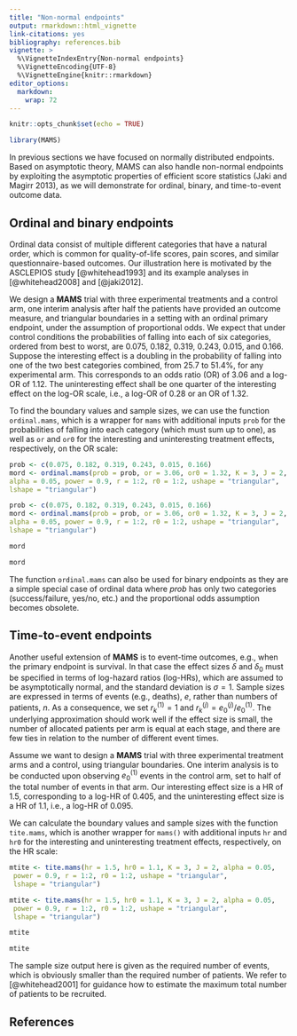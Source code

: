 ```yaml
---
title: "Non-normal endpoints"
output: rmarkdown::html_vignette
link-citations: yes
bibliography: references.bib
vignette: >
  %\VignetteIndexEntry{Non-normal endpoints}
  %\VignetteEncoding{UTF-8}
  %\VignetteEngine{knitr::rmarkdown}
editor_options: 
  markdown: 
    wrap: 72
---
```


```r
knitr::opts_chunk$set(echo = TRUE)

library(MAMS)

```

In previous sections we have focused on normally distributed endpoints.
Based on asymptotic theory, MAMS can also handle non-normal endpoints by
exploiting the asymptotic properties of efficient score statistics (Jaki
and Magirr 2013), as we will demonstrate for ordinal, binary, and
time-to-event outcome data.

## Ordinal and binary endpoints

Ordinal data consist of multiple different categories that have a
natural order, which is common for quality-of-life scores, pain scores,
and similar questionnaire-based outcomes. Our illustration here is
motivated by the ASCLEPIOS study [@whitehead1993] and its example
analyses in [@whitehead2008] and [@jaki2012].

We design a **MAMS** trial with three experimental treatments and a
control arm, one interim analysis after half the patients have provided
an outcome measure, and triangular boundaries in a setting with an
ordinal primary endpoint, under the assumption of proportional odds. We
expect that under control conditions the probabilities of falling into
each of six categories, ordered from best to worst, are 0.075, 0.182,
0.319, 0.243, 0.015, and 0.166. Suppose the interesting effect is a
doubling in the probability of falling into one of the two best
categories combined, from 25.7 to 51.4%, for any experimental arm. This
corresponds to an odds ratio (OR) of 3.06 and a log-OR of 1.12. The
uninteresting effect shall be one quarter of the interesting effect on
the log-OR scale, i.e., a log-OR of 0.28 or an OR of 1.32.

To find the boundary values and sample sizes, we can use the function
`ordinal.mams`, which is a wrapper for `mams` with additional inputs
`prob` for the probabilities of falling into each category (which must
sum up to one), as well as `or` and `or0` for the interesting and
uninteresting treatment effects, respectively, on the OR scale:

```r
prob <- c(0.075, 0.182, 0.319, 0.243, 0.015, 0.166)
mord <- ordinal.mams(prob = prob, or = 3.06, or0 = 1.32, K = 3, J = 2,
alpha = 0.05, power = 0.9, r = 1:2, r0 = 1:2, ushape = "triangular",
lshape = "triangular")
```

```r
prob <- c(0.075, 0.182, 0.319, 0.243, 0.015, 0.166)
mord <- ordinal.mams(prob = prob, or = 3.06, or0 = 1.32, K = 3, J = 2,
alpha = 0.05, power = 0.9, r = 1:2, r0 = 1:2, ushape = "triangular",
lshape = "triangular")

mord
```

```r
mord
```

The function `ordinal.mams` can also be used for binary endpoints as
they are a simple special case of ordinal data where $prob$ has only two
categories (success/failure, yes/no, etc.) and the proportional odds
assumption becomes obsolete.

## Time-to-event endpoints

Another useful extension of **MAMS** is to event-time outcomes, e.g.,
when the primary endpoint is survival. In that case the effect sizes $δ$
and $δ_0$ must be specified in terms of log-hazard ratios (log-HRs),
which are assumed to be asymptotically normal, and the standard
deviation is $σ = 1$. Sample sizes are expressed in terms of events
(e.g., deaths), $e$, rather than numbers of patients, $n$. As a
consequence, we set $r^{(1)}_k = 1$ and
$r^{(j)}_k = e^{(j)}_0 / e^{(1)}_0$. The underlying approximation should
work well if the effect size is small, the number of allocated patients
per arm is equal at each stage, and there are few ties in relation to
the number of different event times.

Assume we want to design a **MAMS** trial with three experimental
treatment arms and a control, using triangular boundaries. One interim
analysis is to be conducted upon observing $e^{(1)}_0$ events in the
control arm, set to half of the total number of events in that arm. Our
interesting effect size is a HR of 1.5, corresponding to a log-HR of
0.405, and the uninteresting effect size is a HR of 1.1, i.e., a log-HR
of 0.095.

We can calculate the boundary values and sample sizes with the function
`tite.mams`, which is another wrapper for `mams()` with additional inputs `hr`
and `hr0` for the interesting and uninteresting treatment effects,
respectively, on the HR scale:

```r
mtite <- tite.mams(hr = 1.5, hr0 = 1.1, K = 3, J = 2, alpha = 0.05,
 power = 0.9, r = 1:2, r0 = 1:2, ushape = "triangular",
 lshape = "triangular")

```

```r
mtite <- tite.mams(hr = 1.5, hr0 = 1.1, K = 3, J = 2, alpha = 0.05,
 power = 0.9, r = 1:2, r0 = 1:2, ushape = "triangular",
 lshape = "triangular")

mtite
```

```r
mtite
```

The sample size output here is given as the required number of events,
which is obviously smaller than the required number of patients. We
refer to [@whitehead2001] for guidance how to estimate the maximum total
number of patients to be recruited.

## References
